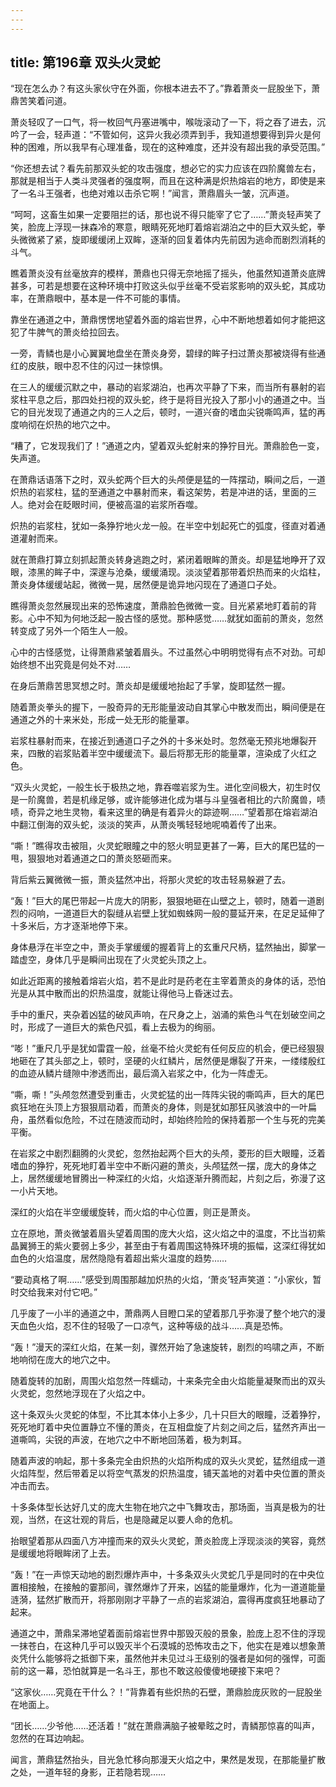 ```yaml
---
---
---
```

title: 第196章 双头火灵蛇
---



“现在怎么办？有这头家伙守在外面，你根本进去不了。”靠着萧炎一屁股坐下，萧鼎苦笑着问道。

萧炎轻叹了一口气，将一枚回气丹塞进嘴中，喉咙滚动了一下，将之吞了进去，沉吟了一会，轻声道：“不管如何，这异火我必须弄到手，我知道想要得到异火是何种的困难，所以我早有心理准备，现在的这种难度，还并没有超出我的承受范围。”

“你还想去试？看先前那双头蛇的攻击强度，想必它的实力应该在四阶魔兽左右，那就是相当于人类斗灵强者的强度啊，而且在这种满是炽热熔岩的地方，即使是来了一名斗王强者，也绝对难以击杀它啊！”闻言，萧鼎眉头一皱，沉声道。

“呵呵，这畜生如果一定要阻拦的话，那也说不得只能宰了它了……”萧炎轻声笑了笑，脸庞上浮现一抹森冷的寒意，眼睛死死地盯着熔岩湖泊之中的巨大双头蛇，拳头微微紧了紧，旋即缓缓闭上双眸，逐渐的回复着体内先前因为逃命而剧烈消耗的斗气。

瞧着萧炎没有丝毫放弃的模样，萧鼎也只得无奈地摇了摇头，他虽然知道萧炎底牌甚多，可若是想要在这种环境中打败这头似乎丝毫不受岩浆影响的双头蛇，其成功率，在萧鼎眼中，基本是一件不可能的事情。

靠坐在通道之中，萧鼎愣愣地望着外面的熔岩世界，心中不断地想着如何才能把这犯了牛脾气的萧炎给拉回去。

一旁，青鳞也是小心翼翼地盘坐在萧炎身旁，碧绿的眸子扫过萧炎那被烧得有些通红的皮肤，眼中忍不住的闪过一抹惊惧。

在三人的缓缓沉默之中，暴动的岩浆湖泊，也再次平静了下来，而当所有暴射的岩浆柱平息之后，那四处扫视的双头蛇，终于是将目光投入了那小小的通道之中。当它的目光发现了通道之内的三人之后，顿时，一道兴奋的嗜血尖锐嘶鸣声，猛的再度响彻在炽热的地穴之中。

“糟了，它发现我们了！”通道之内，望着双头蛇射来的狰狞目光。萧鼎脸色一变，失声道。

在萧鼎话语落下之时，双头蛇两个巨大的头颅便是猛的一阵摆动，瞬间之后，一道炽热的岩浆柱，猛的至通道之中暴射而来，看这架势，若是冲进的话，里面的三人。绝对会在眨眼时间，便被高温的岩浆所吞噬。

炽热的岩浆柱，犹如一条狰狞地火龙一般。在半空中划起死亡的弧度，径直对着通道灌射而来。

就在萧鼎打算立刻抓起萧炎转身逃跑之时，紧闭着眼眸的萧炎。却是猛地睁开了双眼，漆黑的眸子中，深邃与沧桑，缓缓涌现。淡淡望着那带着炽热而来的火焰柱，萧炎身体缓缓站起，微微一晃，居然便是诡异地闪现在了通道口子处。

瞧得萧炎忽然展现出来的恐怖速度，萧鼎脸色微微一变。目光紧紧地盯着前的背影。心中不知为何地泛起一股古怪的感觉。那种感觉……就犹如面前的萧炎，忽然转变成了另外一个陌生人一般。

心中的古怪感觉，让得萧鼎紧皱着眉头。不过虽然心中明明觉得有点不对劲。可却始终想不出究竟是何处不对……

在身后萧鼎苦思冥想之时。萧炎却是缓缓地抬起了手掌，旋即猛然一握。

随着萧炎拳头的握下，一股奇异的无形能量波动自其掌心中散发而出，瞬间便是在通道之外的十来米处，形成一处无形的能量罩。

岩浆柱暴射而来，在接近到通道口子之外的十多米处时。忽然毫无预兆地爆裂开来，四散的岩浆贴着半空中缓缓流下。最后将那无形的能量罩，渲染成了火红之色。

“双头火灵蛇，一般生长于极热之地，靠吞噬岩浆为生。进化空间极大，初生时仅是一阶魔兽，若是机缘足够，或许能够进化成为堪与斗皇强者相比的六阶魔兽，啧啧，奇异之地生灵物，看来这里的确是有着异火的踪迹啊……”望着那在熔岩湖泊中翻江倒海的双头蛇，淡淡的笑声，从萧炎嘴轻轻地呢喃着传了出来。

“嘶！”瞧得攻击被阻，火灵蛇眼瞳之中的怒火明显更甚了一筹，巨大的尾巴猛的一甩，狠狠地对着通道之口的萧炎怒砸而来。

背后紫云翼微微一振，萧炎猛然冲出，将那火灵蛇的攻击轻易躲避了去。

“轰！”巨大的尾巴带起一片庞大的阴影，狠狠地砸在山壁之上，顿时，随着一道剧烈的闷响，一道道巨大的裂缝从岩壁上犹如蜘蛛网一般的蔓延开来，在足足延伸了十多米后，方才逐渐地停下来。

身体悬浮在半空之中，萧炎手掌缓缓的握着背上的玄重尺尺柄，猛然抽出，脚掌一踏虚空，身体几乎是瞬间出现在了火灵蛇头顶之上。

如此近距离的接触着熔岩火焰，若不是此时是药老在主宰着萧炎的身体的话，恐怕光是从其中散而出的炽热温度，就能让得他马上昏迷过去。

手中的重尺，夹杂着凶猛的破风声响，在尺身之上，汹涌的紫色斗气在划破空间之时，形成了一道巨大的紫色尺弧，看上去极为的绚丽。

“嘭！”重尺几乎是犹如雷霆一般，丝毫不给火灵蛇有任何反应的机会，便已经狠狠地砸在了其头部之上，顿时，坚硬的火红鳞片，居然便是爆裂了开来，一缕缕殷红的血迹从鳞片缝隙中渗透而出，最后滴入岩浆之中，化为一阵虚无。

“嘶，嘶！”头颅忽然遭受到重击，火灵蛇猛的出一阵阵尖锐的嘶鸣声，巨大的尾巴疯狂地在头顶上方狠狠扇动着，而萧炎的身体，则是犹如那狂风骇浪中的一叶扁舟，虽然看似危险，不过在随波而动时，却始终险险的保持着那一个生与死的完美平衡。

在岩浆之中剧烈翻腾的火灵蛇，忽然抬起两个巨大的头颅，菱形的巨大眼瞳，泛着嗜血的狰狞，死死地盯着半空中不断闪避的萧炎，头颅猛然一摆，庞大的身体之上，居然缓缓地冒腾出一种深红的火焰，火焰逐渐升腾而起，片刻之后，弥漫了这一小片天地。

深红的火焰在半空缓缓旋转，而火焰的中心位置，则正是萧炎。

立在原地，萧炎微皱着眉头望着周围的庞大火焰，这火焰之中的温度，不比当初紫晶翼狮王的紫火要弱上多少，甚至由于有着周围这特殊环境的振幅，这深红得犹如血色的火焰温度，居然隐隐有着超出紫火温度的趋势……

“要动真格了啊……”感受到周围那越加炽热的火焰，‘萧炎’轻声笑道：“小家伙，暂时交给我来对付它吧。”

几乎废了一小半的通道之中，萧鼎两人目瞪口呆的望着那几乎弥漫了整个地穴的漫天血色火焰，忍不住的轻吸了一口凉气，这种等级的战斗……真是恐怖。

“轰！”漫天的深红火焰，在某一刻，骤然开始了急速旋转，剧烈的呜啸之声，不断地响彻在庞大的地穴之中。

随着旋转的加剧，周围火焰忽然一阵蠕动，十来条完全由火焰能量凝聚而出的双头火灵蛇，忽然地浮现在了火焰之中。

这十条双头火灵蛇的体型，不比其本体小上多少，几十只巨大的眼瞳，泛着狰狞，死死地盯着中央位置静立不懂的萧炎，在互相盘旋了片刻之间之后，猛然齐声出一道嘶鸣，尖锐的声波，在地穴之中不断地回荡着，极为刺耳。

随着声波的响起，那十多条完全由炽热的火焰所构成的双头火灵蛇，猛然组成一道火焰阵型，然后带着足以将空气蒸发的炽热温度，铺天盖地的对着中央位置的萧炎冲击而去。

十多条体型长达好几丈的庞大生物在地穴之中飞舞攻击，那场面，当真是极为的壮观，当然，在这壮观的背后，也是隐藏足以要人命的危机。

抬眼望着那从四面八方冲撞而来的双头火灵蛇，萧炎脸庞上浮现淡淡的笑容，竟然是缓缓地将眼眸闭了上去。

“轰！”在一声惊天动地的剧烈爆炸声中，十多条双头火灵蛇几乎是同时的在中央位置相接触，在接触的霎那间，骤然爆炸了开来，凶猛的能量爆炸，化为一道道能量涟漪，猛然扩散而开，将那刚刚才平静了一点的岩浆湖泊，震得再度疯狂地暴动了起来。

通道之中，萧鼎呆滞地望着面前熔岩世界中那毁灭般的景象，脸庞上忍不住的浮现一抹苍白，在这种几乎可以毁灭半个石漠城的恐怖攻击之下，他实在是难以想象萧炎凭什么能够将之抵御下来，虽然他并未见过斗王级别的强者是如何的强悍，可面前的这一幕，恐怕就算是一名斗王，那也不敢这般傻傻地硬接下来吧？

“这家伙……究竟在干什么？！”背靠着有些炽热的石壁，萧鼎脸庞灰败的一屁股坐在地面上。

“团长……少爷他……还活着！”就在萧鼎满脑子被晕眩之时，青鳞那惊喜的叫声，忽然的在耳边响起。

闻言，萧鼎猛然抬头，目光急忙移向那漫天火焰之中，果然是发现，在那能量扩散之处，一道年轻的身影，正若隐若现……